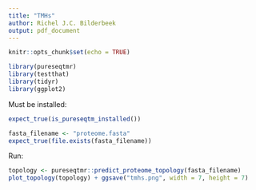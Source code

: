 ```yaml
---
title: "TMHs"
author: Richel J.C. Bilderbeek
output: pdf_document
---
```


```r
knitr::opts_chunk$set(echo = TRUE)
```

```r
library(pureseqtmr)
library(testthat)
library(tidyr)
library(ggplot2)
```

Must be installed:

```r
expect_true(is_pureseqtm_installed())
```


```r
fasta_filename <- "proteome.fasta"
expect_true(file.exists(fasta_filename))
```

Run:

```r
topology <- pureseqtmr::predict_proteome_topology(fasta_filename)
plot_topology(topology) + ggsave("tmhs.png", width = 7, height = 7)
```

